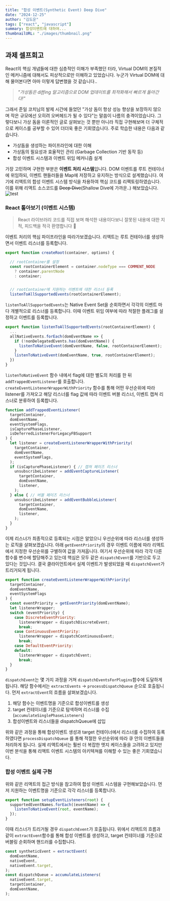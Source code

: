 ```yaml
---
title: "합성 이벤트(Synthetic Event) Deep Dive"
date: "2024-12-25"
author: "김도운"
tags: ["react", "javascript"]
summary: 합성이벤트에 대하여...
thumbnailURL: "./images/thumbnail.png"
---
```


## 과제 셀프회고
React의 핵심 개념들에 대한 심층적인 이해가 부족했던 터라, Virtual DOM의 본질적인 메커니즘에 대해서도 피상적으로만 이해하고 있었습니다.
누군가 Virtual DOM에 대해 물어본다면 아마 이렇게 답변했을 것 같습니다..
> *"가상돔은 diffing 알고리즘으로 DOM 업데이트를 최적화해서 빠르게 돌아간다!"*

그래서 준일 코치님의 발제 시간에 들었던 "가상 돔이 항상 성능 향상을 보장하지 않으며
작은 규모에선 오히려 오버헤드가 될 수 있다"는 말씀이 나름의 충격이었습니다. 그렇다보니 가상 돔을 이론적인 글로 살펴보는
것 뿐만 아니라 직접 구현해보며 더 구체적으로 케이스를 공부할 수 있어 더더욱 좋은 기회였습니다. 주로 학습한 내용은
다음과 같습니다.

- 가상돔을 생성하는 파이프라인에 대한 이해
- 가상돔의 필요성과 효율적인 관리 (Garbage Collection 기반 동작 등)
- 합성 이벤트 시스템과 이벤트 위임 메커니즘 설계

가장 고민하며 구현한 부분은 **이벤트 처리 시스템**입니다. DOM 이벤트를 루트 컨테이너에 위임하되, 이벤트 핸들러들을 Map에 저장하고
유지하는 방식으로 설계했습니다. 여기에 리액트의 합성 이벤트 시스템 방식을 차용하여 핵심 코드를 리팩토링하였습니다. 이를 위해 리액트 소스코드를 ~~Deep Dive~~(Shallow Dive에 가까운..) 해보았습니다.
<img src="/posts/react/synthetic-event-deep-dive/images/thumbnail.png" alt="test" />

### React 톺아보기 (이벤트 시스템)
> React 라이브러리 코드를 직접 보며 해석한 내용이다보니 잘못된 내용에 대한 지적, 피드백을 적극 환영합니다 🙌

이벤트 처리의 핵심 파이프라인을 따라가보겠습니다. 리액트는 루트 컨테이너를 생성하면서 이벤트 리스너를 등록합니다.
```js
export function createRoot(container, options) {

  // rootContainer를 설정
  const rootContainerElement = container.nodeType === COMMENT_NODE
    ? container.parentNode
    : container;


  // rootContainer에 지원하는 이벤트에 대한 리스너 등록
  listenToAllSupportedEvents(rootContainerElement);
```
`listenToAllSupportedEvents`는 Native Event Set을 순회하면서 각각의 이벤트 마다
개별적으로 리스너를 등록합니다. 이때 이벤트 위임 여부에 따라 적절한 플래그를 설정하고 이벤트를 등록합니다.
```javascript
export function listenToAllSupportedEvents(rootContainerElement) {
  ...
  allNativeEvents.forEach(domEventName => {
    if (!nonDelegatedEvents.has(domEventName)) {
      listenToNativeEvent(domEventName, false, rootContainerElement);
    }
    listenToNativeEvent(domEventName, true, rootContainerElement);
  })
}
```
`listenToNativeEvent` 함수 내에서 flag에 대한 별도의 처리를 한 뒤 `addTrappedEventListener`를 호출합니다. `createEventListenerWrapperWithPriority`
함수를 통해 어떤 우선순위에 따라 listener를 가져오고 해당 리스너를 flag 값에 따라 이벤트 버블 리스너, 이벤트 캡쳐 리스너로 분류하여 등록합니다.

```js
function addTrappedEventListener(
  targetContainer,
  domEventName,
  eventSystemFlags,
  isCapturePhaseListener,
  isDeferredListenerForLegacyFBSupport
) {
  let listener = createEventListenerWrapperWithPriority(
    targetContainer,
    domEventName,
    eventSystemFlags,
  );
  if (isCapturePhaseListener) { // 캡쳐 페이즈 리스너
    unsubscribeListener = addEventCaptureListener(
      targetContainer,
      domEventName,
      listener,
    );
  } else { // 버블 페이즈 리스너
    unsubscribeListener = addEventBubbleListener(
      targetContainer,
      domEventName,
      listener,
    );
  }
}
```
이제 리스너가 최종적으로 등록되는 시점은 알았으니 우선순위에 따라 리스너를 생성하는 로직을 살펴보겠습니다. 아래 `getEventPriority`의 경우 이벤트 이름에 따라
리액트에서 지정한 우선순위를 구별하여 값을 가져옵니다. 여기서 우선순위에 따라 각각 다른 함수를 변수에 할당해주고 있는데 핵심은 모두 같은 `dispatchEvent`를 기반으로
두고 있다는 것입니다. 결국 클라이언트에서 실제 이벤트가 발생되었을 때 `dispatchEvent`가 트리거되게 됩니다.
```js
export function createEventListenerWrapperWithPriority(
  targetContainer,
  domEventName,
  eventSystemFlags
) {
  const eventPriority = getEventPriority(domEventName);
  let listenerWrapper;
  switch (eventPriority) {
    case DiscreteEventPriority:
      listenerWrapper = dispatchDiscreteEvent;
      break;
    case ContinuousEventPriority:
      listenerWrapper = dispatchContinuousEvent;
      break;
    case DefaultEventPriority:
    default:
      listenerWrapper = dispatchEvent;
      break;
  }
}
```
`dispatchEvent`는 몇 가지 과정을 거쳐 `dispatchEventsForPlugins`함수에 도달하게 됩니다.
해당 함수에서는 `extractEvents` -> `processDispatchQueue` 순으로 호출됩니다.
먼저 `extractEvent`의 흐름을 살펴보겠습니다.
1. 해당 함수는 이벤트명을 기준으로 합성이벤트를 생성
2. target 컨테이너를 기준으로 탐색하며 리스너를 수집 (`accumulateSinglePhaseListeners`)
3. 합성이벤트와 리스너들을 dispatchQueue에 삽입

위와 같은 과정을 통해 합성이벤트 생성과 target 컨테이너에서 리스너를 수집하여 등록하였다면 `processDispatchQueue`
를 통해 적절한 우선순위에 따라 큐 안의 이벤트들을 처리하게 됩니다.
실제 리액트에서는 훨씬 더 복잡한 엣지 케이스들을 고려하고 있지만 이번 분석을 통해 리액트 이벤트 시스템의 아키텍쳐를 이해할 수 있는 좋은 기회였습니다.

### 합성 이벤트 실제 구현
위와 같은 리액트의 접근 방식을 참고하여 합성 이벤트 시스템을 구현해보았습니다. 먼저 지원하는 이벤트명을 기준으로 각각 리스너를 등록합니다.
```js
export function setupEventListeners(root) {
  supportedEventNames.forEach((eventName) => {
    listenToNativeEvent(root, eventName);
  });
}
```
이때 리스너가 트리거될 경우 `dispatchEvent`가 호출됩니다. 위에서 리액트의 흐름과 같이 `extractEvent`함수를 통해
합성 이벤트를 생성하고, target 컨테이너를 기준으로 버블링 순회하며 핸드러를 수집합니다.
```js
const syntheticEvent = extractEvent(
  domEventName,
  nativeEvent,
  nativeEvent.target,
);
const dispatchQueue = accumulateListeners(
  nativeEvent.target,
  targetContainer,
  domEventName,
);

